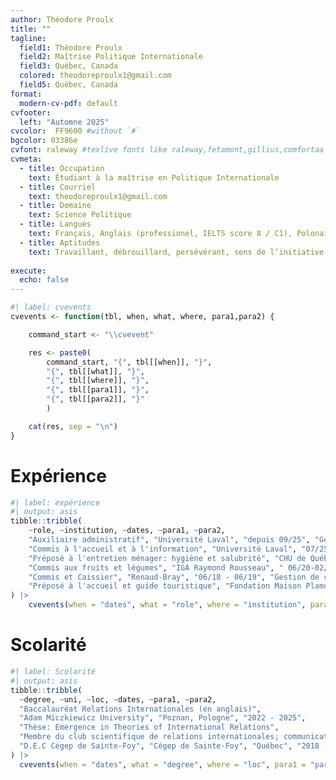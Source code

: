 ```yaml
---
author: Théodore Proulx
title: ""
tagline: 
  field1: Théodore Proulx
  field2: Maîtrise Politique Internationale
  field3: Québec, Canada
  colored: theodoreproulx1@gmail.com
  field5: Québec, Canada
format:
  modern-cv-pdf: default
cvfooter:
  left: "Automne 2025"
cvcolor:  FF9600 #without `#`
bgcolor: 03386e 
cvfont: raleway #texlive fonts like raleway,fetamont,gillius,comfortaa
cvmeta:
  - title: Occupation
    text: Étudiant à la maîtrise en Politique Internationale
  - title: Courriel
    text: theodoreproulx1@gmail.com 
  - title: Domaine
    text: Science Politique
  - title: Langues
    text: Français, Anglais (professionel, IELTS score 8 / C1), Polonais (Intermédiaire), Espagnol (Débutant), Ukrainien (Débutant)
  - title: Aptitudes
    text: Travaillant, débrouillard, persévérant, sens de l’initiative, responsable, autonome, créatif, méthodique
 
execute:
  echo: false
---
```


```r
#| label: cvevents
cvevents <- function(tbl, when, what, where, para1,para2) {

    command_start <- "\\cvevent"

    res <- paste0(
        command_start, "{", tbl[[when]], "}", 
        "{", tbl[[what]], "}",
        "{", tbl[[where]], "}",
        "{", tbl[[para1]], "}",
        "{", tbl[[para2]], "}"
        )

    cat(res, sep = "\n")
}
```


# Expérience


```r
#| label: expérience
#| output: asis
tibble::tribble(
    ~role, ~institution, ~dates, ~para1, ~para2,
    "Auxiliaire administratif", "Université Laval", "depuis 09/25", "Gestion de matériel", "Placement de salles",
    "Commis à l'accueil et à l'information", "Université Laval", "07/25 - 09/25", "Vente de Permis", "Service à la clientèle",
    "Préposé à l'entretien ménager: hygiène et salubrité", "CHU de Québec", "étés 2021-2023", "Entretien de milieu hospitalier", "Nettoyage de salles",
    "Commis aux fruits et légumes", "IGA Raymond Rousseau", " 06/20-02/21", "Placement de produits alimentaires", "Service à la clientèle",
    "Commis et Caissier", "Renaud-Bray", "06/18 - 06/19", "Gestion de caisse", "Recommandations littéraires",
    "Préposé à l'accueil et guide touristique", "Fondation Maison Plamondon", "05/17-08/17", "Visites guidées", "Entretien de l'exposition",
) |>
    cvevents(when = "dates", what = "role", where = "institution", para1 = "para1", para2 = "para2")
```

# Scolarité

```r
#| label: Scolarité
#| output: asis
tibble::tribble(
  ~degree, ~uni, ~loc, ~dates, ~para1, ~para2,
  "Baccalauréat Relations Internationales (en anglais)", 
  "Adam Miczkiewicz University", "Poznan, Pologne", "2022 - 2025", 
  "Thèse: Emergence in Theories of International Relations", 
  "Membre du club scientifique de relations internationales; communications aux conférences Beyond Europe (2024) et Neoliberal Decline (2025)",
  "D.E.C Cégep de Sainte-Foy", "Cégep de Sainte-Foy", "Québec", "2018 - 2021", "Diplôme de Sciences Humaines", "Diplôme de Musique sans mention"
) |>
  cvevents(when = "dates", what = "degree", where = "loc", para1 = "para1", para2 = "para2")
```
